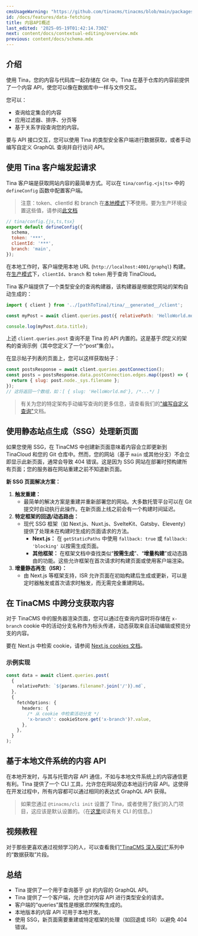 ```yaml
---
cmsUsageWarning: "https://github.com/tinacms/tinacms/blob/main/packages/tinacms/src/tina-cms.tsx"
id: /docs/features/data-fetching
title: 内容API概述
last_edited: '2025-05-19T01:42:14.730Z'
next: content/docs/contextual-editing/overview.mdx
previous: content/docs/schema.mdx
---
```


## 介绍

使用 Tina，您的内容与代码库一起存储在 Git 中。Tina 在基于仓库的内容前提供了一个内容 API，使您可以像在数据库中一样与文件交互。

您可以：

* 查询给定集合的内容
* 应用过滤器、排序、分页等
* 基于关系字段查询您的内容。

要与 API 接口交互，您可以使用 Tina 的类型安全客户端进行数据获取，或者手动编写自定义 GraphQL 查询并自行访问 API。

## 使用 Tina 客户端发起请求

Tina 客户端是获取网站内容的最简单方式。可以在 `tina/config.<js|ts>` 中的 `defineConfig` 函数中配置客户端。

> 注意：token、clientId 和 branch 在[本地模式](/docs/tina-cloud/#local-mode)下**不**使用。要为生产环境设置这些值，请参阅[此文档](/docs/tina-cloud/overview)

```js
// tina/config.{js,ts,tsx}
export default defineConfig({
  schema,
  token: '***',
  clientId: '***',
  branch: 'main',
});
```

在本地工作时，客户端使用本地 URL (`http://localhost:4001/graphql`) 构建。在[生产模式](/docs/tina-cloud/#prod-mode)下，`clientId`、`branch` 和 `token` 用于查询 TinaCloud。

Tina 客户端提供了一个类型安全的查询构建器，该构建器是根据您网站的架构自动生成的：

```js
import { client } from '../[pathToTina]/tina/__generated__/client';

const myPost = await client.queries.post({ relativePath: 'HelloWorld.md' });

console.log(myPost.data.title);
```

上述 `client.queries.post` 查询不是 Tina 的 API 内置的。这是基于*您*定义的架构的查询示例（其中您定义了一个“post”集合）。

在显示帖子列表的页面上，您可以这样获取帖子：

```js
const postsResponse = await client.queries.postConnection();
const posts = postsResponse.data.postConnection.edges.map((post) => {
  return { slug: post.node._sys.filename };
});
// 这将返回一个数组，如：[ { slug: 'HelloWorld.md'}, /*...*/ ]
```

> 有关为您的特定架构手动编写查询的更多信息，请查看我们的["编写自定义查询"](/docs/data-fetching/custom-queries/#writing-inline-queries)文档。

## 使用静态站点生成（SSG）处理新页面

如果您使用 SSG，在 TinaCMS 中创建新页面意味着内容会立即更新到 TinaCloud 和您的 Git 仓库中。然而，您的网站（基于 `main` 或其他分支）不会立即显示此新页面，通常会导致 404 错误。这是因为 SSG 网站在部署时预构建所有页面；您的服务器在网站重建之前不知道新页面。

**新 SSG 页面解决方案：**

1. **触发重建：**
   * 最简单的解决方案是重建并重新部署您的网站。大多数托管平台可以在 Git 提交时自动执行此操作。在新页面上线之前会有一个构建时间延迟。
2. **特定框架的回退/动态路由：**
   * 现代 SSG 框架（如 Next.js、Nuxt.js、SvelteKit、Gatsby、Eleventy）提供了处理未在构建时生成的页面请求的方法。
     * **Next.js：** 在 `getStaticPaths` 中使用 `fallback: true` 或 `fallback: 'blocking'` 以按需生成页面。
     * **其他框架：** 在框架文档中查找类似“**按需生成**”、“**增量构建**”或动态路由的功能。这些允许框架在首次请求时构建页面或使用客户端渲染。
3. **增量静态再生（ISR）：**
   * 由 Next.js 等框架支持，ISR 允许页面在初始构建后生成或更新，可以是定时器触发或首次请求时触发，而无需完全重建网站。

## 在 TinaCMS 中跨分支获取内容

对于 TinaCMS 中的服务器渲染页面，您可以通过在查询内容时将存储在 `x-branch` cookie 中的活动分支名称作为标头传递，动态获取来自活动编辑或预览分支的内容。

要在 Next.js 中检索 cookie，请参阅 [Next.js cookies 文档](https://nextjs.org/docs/app/api-reference/functions/cookies)。

### 示例实现

```typescript
const data = await client.queries.post(
  {
    relativePath: `${params.filename?.join('/')}.md`,
  },
  {
    fetchOptions: {
      headers: {
        /* 从 cookie 中检索活动分支 */
        'x-branch': cookieStore.get('x-branch')?.value, 
      },
    },
  }
);
```

## 基于本地文件系统的内容 API

在本地开发时，与其与托管内容 API 通信，不如与本地文件系统上的内容通信更有利。Tina 提供了一个 CLI 工具，允许您在网站旁边本地运行内容 API。这使得在开发过程中，所有内容都可以通过相同的表达式 GraphQL API 获得。

> 如果您通过 `@tinacms/cli init` 设置了 Tina，或者使用了我们的入门项目，这应该是默认设置的。（在[这里](/docs/graphql/cli/)阅读有关 CLI 的信息。）

## 视频教程

对于那些更喜欢通过视频学习的人，可以查看我们["TinaCMS 深入探讨"](https://www.youtube.com/watch?v=PcgnJDILv4w\&list=PLPar4H9PHKVqoCwZy79PHr8-W_vA3lAOB\&pp=iAQB)系列中的“数据获取”片段。

<Youtube embedSrc="https://www.youtube.com/embed/PcgnJDILv4w?start=403&end=534" />

## 总结

* Tina 提供了一个用于查询基于 git 的内容的 GraphQL API。
* Tina 提供了一个客户端，允许您对内容 API 进行类型安全的请求。
* 客户端的“queries”属性是根据*您的*架构生成的。
* 本地版本的内容 API 可用于本地开发。
* 使用 SSG，新页面需要重建或特定框架的处理（如回退或 ISR）以避免 404 错误。